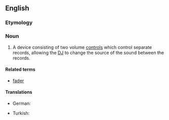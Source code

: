 ==English==
{{wikipedia}}

===Etymology===
{{prefix|cross|fader}}

===Noun===
{{en-noun}}

# {{music}} A device consisting of two volume [[control]]s which control separate records, allowing the [[DJ]] to change the source of the sound between the records.

====Related terms====
* [[fader]]

====Translations====
{{trans-top|device consisting of two volume controls}}
* German: {{t-|de|Crossfader|m}}
{{trans-mid}}
* Turkish: {{t-|tr|ses geçişi ayar düğmesi}}
{{trans-bottom}}